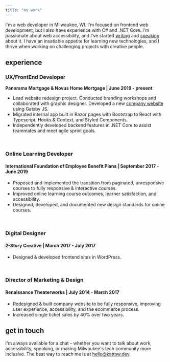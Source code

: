 ```yaml
---
title: "my work"
---
```


I'm a web developer in Milwaukee, WI. I'm focused on frontend web development, but I also have experience with C# and .NET Core. I'm passionate about web accessibility, and I've started [writing](/blog) and [speaking](/speaking) about it. I have an insatiable appetite for learning new technologies, and I thrive when working on challenging projects with creative people.

## experience

### UX/FrontEnd Developer

**Panorama Mortgage & Novus Home Mortgage | June 2019 - present**

- Lead website redesign project. Conducted branding workshops and collaborated with graphic designer. Developed a new [company website](https://www.novushomemortgage.com) using Gatsby JS.
- Migrated internal app built in Razor pages with Bootstrap to React with Typescript, Hooks & Context, and Styled Components.
- Independently developed backend features in .NET Core to assist teammates and meet agile sprint goals.

<br />

### Online Learning Developer

#### International Foundation of Employee Benefit Plans | September 2017 - June 2019

- Proposed and implemented the transition from paginated, unresponsive courses to fully responsive & interactive courses.
- Improved online learning course outcomes, learner satisfaction, and accessibility.
- Designed, developed, and documented new design standards for online courses.

<br />

### Digital Designer

#### 2-Story Creative | March 2017 - July 2017

- Designed & developed frontend sites in WordPress.

<br />

### Director of Marketing & Design

#### Renaissance Theaterworks | July 2014 - March 2017

- Redesigned & built company website to be fully responsive, improving user experience, accessibility, and the ecommerce process.
- Increased single ticket sales by 40% over two years.

## get in touch

I'm always available for a chat - whether you want to talk about work, accessibility, speaking, or making Milwaukee's tech community more inclusive. The best way to reach me is at [hello@kattow.dev](mailto:hello@kattow.dev).
